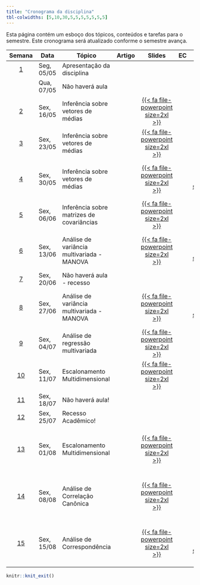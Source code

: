 ```yaml
---
title: "Cronograma da disciplina"
tbl-colwidths: [5,10,30,5,5,5,5,5,5,5]
---
```


Esta página contém um esboço dos tópicos, conteúdos e tarefas para o semestre. Este cronograma será atualizado conforme o semestre avança.

<!-- https://fontawesome.com/search?o=r&m=free -->
<!-- https://jpswalsh.github.io/academicons/ -->


<!-- [{{< fa file-pdf size=2xl >}}](/weeks/week-1.html#prepare){aria-label="Week 1 summary"}  |  [️](/slides/lec-1.html "Lecture slides"){aria-label="Lecture 1 slides"}  |       [{{< fa laptop-file size=2xl >}}](/ae/ae-0-movies.html "Application exercise"){aria-label="Application Exercise 0 instructions"} -->

<!-- {{< fa brands r-project size=2xl >}}  -  scripts -->
<!-- {{< fa file-powerpoint size=2xl >}}   -  slides -->
<!-- {{< fa laptop-file size=2xl >}}  -  estudo de caso -->
<!-- {{< fa file-pdf size=2xl >}}  -  artigo -->
<!-- {{< fa table size=2xl >}}  -  tabelas estatisticas -->
<!-- {{< fa-solid fa-file-lines size=2xl >}}  -  exercicios -->

::: column-screen-inset-right
| Semana | Data | Tópico | Artigo | Slides |EC |LE |Script  | Avaliação | Projeto |
|:------:|--------|--------|:------:|:------:|:------:|:------:|:------:|:------:|:------:|
|  [1](programacao/semana-1.html)  | Seg, 05/05 | Apresentação da disciplina |  |  |  |  | | 
|  | Qua, 07/05 | Não haverá aula | |  | | | | | |
|  [2](programacao/semana-2.html)  | Sex, 16/05 | Inferência sobre vetores de médias | | [{{< fa file-powerpoint size=2xl >}}](/aulas/Inferencias_Medias/Teste_medias.html "Inferência sobre vetores de médias"){aria-label="Inferência sobre vetores de médias"} | | | | | |
|  [3](programacao/semana-3.html)  | Sex, 23/05 | Inferência sobre vetores de médias | | [{{< fa file-powerpoint size=2xl >}}](/aulas/Inferencias_Medias/Teste_medias.html#/região-de-confiança-do-vetor-de-médias "Inferência sobre vetores de médias"){aria-label="Inferência sobre vetores de médias"} | | | | | |
|  [4](programacao/semana-4.html)  | Sex, 30/05 | Inferência sobre vetores de médias | | [{{< fa file-powerpoint size=2xl >}}](/aulas/Inferencias_Medias/Teste_medias.html#/testes-para-duas-populações "Testes para duas populações"){aria-label="Testes para duas populações"} | |[{{< fa file-lines size=2xl >}}️   ](/exercicios/lista01.html "Lista de Exercícios 01"){aria-label="Lista de Exercícios 01"} | | | |
|  [5](programacao/semana-5.html)  | Sex, 06/06 | Inferência sobre matrizes de covariâncias | | [{{< fa file-powerpoint size=2xl >}}](/aulas/Inferencia_Covariancias/Teste_covariancias.html#/teste-para-uma-covariância-específica-4 "Testes para matrizes de covariâncias"){aria-label="Testes para matrizes de covariâncias"} | | | | | |
|  [6](programacao/semana-6.html)  | Sex, 13/06 | Análise de variância multivariada - MANOVA  | | [{{< fa file-powerpoint size=2xl >}}](/aulas/Manova/manova.html#/manova-uma-generalização-da-anova "MANOVA"){aria-label="MANOVA"} | |[{{< fa file-lines size=2xl >}}](/exercicios/lista02.html "Lista de Exercícios 02"){aria-label="Lista de Exercícios 02"} | | | |
|  [7](programacao/semana-7.html)  | Sex, 20/06 | Não haverá aula - recesso  | |  | || | | |
|  [8](programacao/semana-8.html)  | Sex, 27/06 | Análise de variância multivariada - MANOVA  | | [{{< fa file-powerpoint size=2xl >}}](/aulas/Manova/manova.html#/intervalos-simultâneos-de-confiança-para-efeitos-de-tratamento "Intervalo de confiança simultâneos"){aria-label="Intervalo de confiança simultâneos"} | |[{{< fa file-lines size=2xl >}}](/exercicios/lista03.html "Lista de Exercícios 03"){aria-label="Lista de Exercícios 03"} | | | |
|  [9](programacao/semana-9.html)  | Sex, 04/07 | Análise de regressão multivariada  | | [{{< fa file-powerpoint size=2xl >}}](/aulas/Regressao_Multivariada/regressao.html#/generalizando "Análise de regressão multivariada"){aria-label="Análise de regressão multivariada"} | | | | | |
|  [10](programacao/semana-10.html)  | Sex, 11/07 | Escalonamento Multidimensional  | | [{{< fa file-powerpoint size=2xl >}}](/aulas/Escalonamento/escalonamento.html "Escalonamento Multidimensional"){aria-label="Escalonamento Multidimensional"} | | | | | |
|  [11](programacao/semana-11.html)  | Sex, 18/07 | Não haverá aula!  | |  | | | | | |
|  [12](programacao/semana-12.html)  | Sex, 25/07 | Recesso Acadêmico!  | |  | | | | | |
|  [13](programacao/semana-13.html)  | Sex, 01/08 | Escalonamento Multidimensional  | | [{{< fa file-powerpoint size=2xl >}}](/aulas/Escalonamento/escalonamento.html#/mds-métrico-para-matriz-de-similaridades "MDS métrico para matriz de similaridades"){aria-label="MDS métrico para matriz de similaridades"} | || [{{< fa brands r-project size=2xl >}}](/analises_dados/escalonamento.html "Análise de dados"){aria-label="Análise de dados"} | | |
|  [14](programacao/semana-14.html)  | Sex, 08/08 | Análise de Correlação Canônica  | | [{{< fa file-powerpoint size=2xl >}}](/aulas/Correlacao_Canonica/canonica.html "Análise de Correlação Canônica"){aria-label="Análise de Correlação Canônica"} | | | [{{< fa brands r-project size=2xl >}}](/analises_dados/acc.html "Análise de dados"){aria-label="Análise de dados"} | | |
|  [15](programacao/semana-15.html)  | Sex, 15/08 | Análise de Correspondência  | | [{{< fa file-powerpoint size=2xl >}}](/aulas/Analise_Correspondencia/correspondencia.html "Análise de Correspondência"){aria-label="Análise de Correspondência"} | |[{{< fa file-lines size=2xl >}}](/exercicios/lista04.html "Lista de Exercícios 04"){aria-label="Lista de Exercícios 04"} |[{{< fa brands r-project size=2xl >}}](/analises_dados/acs.html "Análise de dados"){aria-label="Análise de dados"} | | |
:::

```r
knitr::knit_exit()
```

